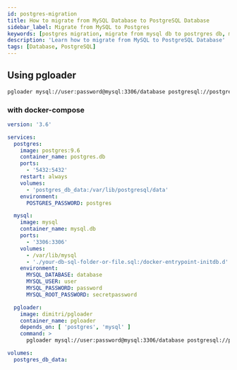 ```yaml
---
id: postgres-migration
title: How to migrate from MySQL Database to PostgreSQL Database
sidebar_label: Migrate from MySQL to Postgres
keywords: [postgres migration, migrate from mysql db to postrgres db, mysql to PSQL]
description: 'Learn how to migrate from MySQL to PostgreSQL Database'
tags: [Database, PostgreSQL]
---
```


## Using pgloader

```bash
pgloader mysql://user:password@mysql:3306/database postgresql://postgres:root@postgres:5432/postgres
```

### with docker-compose

```yaml
version: '3.6'

services:
  postgres:
    image: postgres:9.6
    container_name: postgres.db
    ports:
      - '5432:5432'
    restart: always
    volumes:
      - 'postgres_db_data:/var/lib/postgresql/data'
    environment:
      POSTGRES_PASSWORD: postgres

  mysql:
    image: mysql
    container_name: mysql.db
    ports:
      - '3306:3306'
    volumes:
      - /var/lib/mysql
      - './your-db-sql-folder-or-file.sql:/docker-entrypoint-initdb.d'
    environment:
      MYSQL_DATABASE: database
      MYSQL_USER: user
      MYSQL_PASSWORD: password
      MYSQL_ROOT_PASSWORD: secretpassword

  pgloader:
    image: dimitri/pgloader
    container_name: pgloader
    depends_on: [ 'postgres', 'mysql' ]
    command: >
      pgloader mysql://user:password@mysql:3306/database postgresql://postgres:root@postgres:5432/postgres 

volumes:
  postgres_db_data:
```